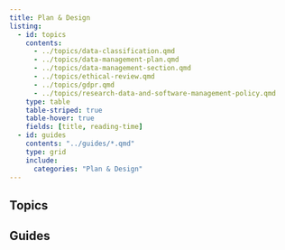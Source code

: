 ```yaml
---
title: Plan & Design
listing:
  - id: topics
    contents:
      - ../topics/data-classification.qmd
      - ../topics/data-management-plan.qmd
      - ../topics/data-management-section.qmd
      - ../topics/ethical-review.qmd
      - ../topics/gdpr.qmd
      - ../topics/research-data-and-software-management-policy.qmd
    type: table
    table-striped: true
    table-hover: true
    fields: [title, reading-time]
  - id: guides
    contents: "../guides/*.qmd"
    type: grid
    include:
      categories: "Plan & Design"
---
```


## Topics

:::{#topics}
:::

## Guides

:::{#guides}
:::
